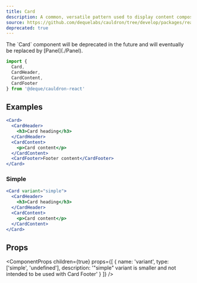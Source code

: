 ```yaml
---
title: Card
description: A common, versatile pattern used to display content composed of different elements, usually in a collection.
source: https://github.com/dequelabs/cauldron/tree/develop/packages/react/src/components/Card/Card.tsx
deprecated: true
---
```


<Note>
  The `Card` component will be deprecated in the future and will eventually be replaced by [Panel](./Panel).
</Note>


```js
import {
  Card,
  CardHeader,
  CardContent,
  CardFooter
} from '@deque/cauldron-react'
```

## Examples

```jsx example
<Card>
  <CardHeader>
    <h3>Card heading</h3>
  </CardHeader>
  <CardContent>
    <p>Card content</p>
  </CardContent>
  <CardFooter>Footer content</CardFooter>
</Card>
````

### Simple

```jsx example
<Card variant="simple">
  <CardHeader>
    <h3>Card heading</h3>
  </CardHeader>
  <CardContent>
    <p>Card content</p>
  </CardContent>
</Card>
```

## Props

<ComponentProps
  children={true}
  props={[
    {
      name: 'variant',
      type: ['simple', 'undefined'],
      description: '"simple" variant is smaller and not intended to be used with Card Footer'
    }
  ]}
/>
